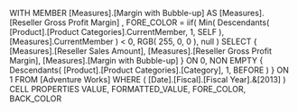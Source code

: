 WITH
MEMBER [Measures].[Margin with Bubble-up] AS
	[Measures].[Reseller Gross Profit Margin]
	, FORE_COLOR = 
		iif(
			Min( Descendants( [Product].[Product Categories].CurrentMember,
							   1, SELF ),
			     [Measures].CurrentMember ) < 0,
			RGB( 255, 0, 0 ),
			null
		   )
SELECT
	{ [Measures].[Reseller Sales Amount],
	  [Measures].[Reseller Gross Profit Margin],
	  [Measures].[Margin with Bubble-up] } ON 0,
	NON EMPTY
	{ Descendants( [Product].[Product Categories].[Category],
				   1, BEFORE ) } ON 1
FROM
	[Adventure Works]
WHERE
	( [Date].[Fiscal].[Fiscal Year].&[2013] )
CELL PROPERTIES
	VALUE,
	FORMATTED_VALUE,
	FORE_COLOR,
	BACK_COLOR	